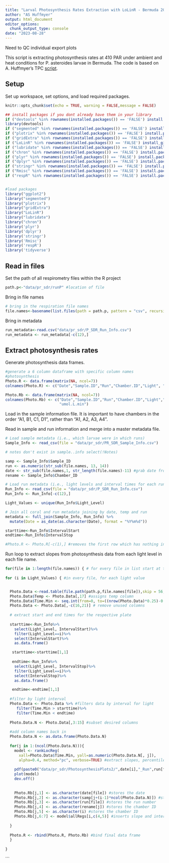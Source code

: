 ```yaml
---
title: "Larval Photosynthesis Rates Extraction with LoLinR - Bermuda 2023 ENCORE"
author: "AS Huffmyer"
output: html_document
editor_options:
  chunk_output_type: console
date: "2023-08-28"
---
```


Need to QC individual export plots 

This script is extracting photosynthesis rates at 410 PAR under ambient and heat conditions for P. asteroides larvae in Bermuda. The code is based on A. Huffmyer's TPC [script](https://github.com/AHuffmyer/larval_symbiont_TPC/blob/main/scripts/F1F2_sdr_extraction.Rmd).


## Setup  

Set up workspace, set options, and load required packages.
```r
knitr::opts_chunk$set(echo = TRUE, warning = FALSE,message = FALSE)
```

```r
## install packages if you dont already have them in your library
if ("devtools" %in% rownames(installed.packages()) == 'FALSE') install.packages('devtools') 
library(devtools)
if ("segmented" %in% rownames(installed.packages()) == 'FALSE') install.packages('segmented') 
if ("plotrix" %in% rownames(installed.packages()) == 'FALSE') install.packages('plotrix') 
if ("gridExtra" %in% rownames(installed.packages()) == 'FALSE') install.packages('gridExtra') 
if ("LoLinR" %in% rownames(installed.packages()) == 'FALSE') install_github('colin-olito/LoLinR') 
if ("lubridate" %in% rownames(installed.packages()) == 'FALSE') install.packages('lubridate') 
if ("chron" %in% rownames(installed.packages()) == 'FALSE') install.packages('chron') 
if ("plyr" %in% rownames(installed.packages()) == 'FALSE') install.packages('plyr') 
if ("dplyr" %in% rownames(installed.packages()) == 'FALSE') install.packages('dplyr') 
if ("stringr" %in% rownames(installed.packages()) == 'FALSE') install.packages('stringr') 
if ("Rmisc" %in% rownames(installed.packages()) == 'FALSE') install.packages('Rmisc') 
if ("respR" %in% rownames(installed.packages()) == 'FALSE') install.packages('respR') 


#load packages
library("ggplot2")
library("segmented")
library("plotrix")
library("gridExtra")
library("LoLinR")
library("lubridate")
library("chron")
library('plyr')
library('dplyr')
library('stringr')
library('Rmisc')
library('respR')
library('tidyverse')

```

## Read in files

Set the path of all respirometry files within the R project

```r
path.p<-"data/pr_sdr/runP" #location of file
```

Bring in file names
```r
# bring in the respiration file names
file.names<-basename(list.files(path = path.p, pattern = "csv", recursive = TRUE))
```

Bring in metadata
```r
run_metadata<-read.csv("data/pr_sdr/P_SDR_Run_Info.csv")
run_metadata <- run_metadata[-c(12),]
```

## Extract photosynthesis rates  

Generate photosynthesis data frames.
```r
#generate a 6 column dataframe with specific column names
#photosynthesis
Photo.R <- data.frame(matrix(NA, ncol=7))
colnames(Photo.R) <- c("Date","Sample.ID","Run","Chamber.ID","Light", "Intercept", "umol.L.min")

Photo.Rb <- data.frame(matrix(NA, ncol=7))
colnames(Photo.Rb) <- c("Date","Sample.ID","Run","Chamber.ID","Light","Intercept",
                        "umol.L.min")

```

Load in the sample information file. It is important to have chambers in the order "A1, B1, C1, D1", rather than "A1, A2, A3, A4".  

Read in sample and run information and merge into a master metadata file. 
```r
# Load sample metadata (i.e., which larvae were in which runs)
Sample_Info <- read_csv(file = "data/pr_sdr/PR_SDR_Sample_Info.csv")

# notes don't exist in sample..info select(!Notes)

samp <- Sample_Info$Sample_ID
run <- as.numeric(str_sub(file.names, 13, 14))
date <- str_sub(file.names,1, str_length(file.names)-11) #grab date from file name
rename <- Sample_Info$Chamber_ID

# Load run metadata (i.e., light levels and interval times for each run)
Run_Info <- read_csv(file = "data/pr_sdr/P_SDR_Run_Info.csv")
Run_Info <- Run_Info[-c(12),]

Light_Values <- unique(Run_Info$Light_Level)

# Join all coral and run metadata joining by date, temp and run
metadata <- full_join(Sample_Info, Run_Info) %>%
  mutate(Date = as_date(as.character(Date), format = "%Y%m%d"))

starttime<-Run_Info$IntervalStart
endtime<-Run_Info$IntervalStop

#Photo.R <- Photo.R[-c(1),] #removes the first row which has nothing in it

```

Run loop to extract slopes from photosynthesis data from each light level in each file name. 
```r

for(file in 1:length(file.names)) { # for every file in list start at the first and run this following function
  
for (i in Light_Values) { #in every file, for each light value 


  Photo.Data <-read.table(file.path(path.p,file.names[file]),skip = 56, header=T, sep=",", na.string="NA", fill = TRUE, as.is=TRUE, fileEncoding="latin1") #reads in the data files
  Photo.Data$Temp <- Photo.Data[,17] #assigns temp column
  Photo.Data$Time.Min <- seq.int(from=0, to=((nrow(Photo.Data)*0.25)-0.25), by = 0.25) #set time in min
  Photo.Data <- Photo.Data[,-c(16,21)] # remove unused colomns
  
  # extract start and end times for the respective plate 
  
  starttime<-Run_Info%>%
    select(Light_Level, IntervalStart)%>%
    filter(Light_Level==i)%>%
    select(IntervalStart)%>%
    as.data.frame()

   starttime<-starttime[1,1]
   
   endtime<-Run_Info%>%
    select(Light_Level, IntervalStop)%>%
    filter(Light_Level==i)%>%
    select(IntervalStop)%>%
    as.data.frame()

   endtime<-endtime[1,1]
   
  #filter by light interval 
  Photo.Data <- Photo.Data %>% #filters data by interval for light 
     filter(Time.Min > starttime)%>%
     filter(Time.Min < endtime) 
  
  Photo.Data.N <- Photo.Data[,3:15] #subset desired columns
  
  #add column names back in 
  Photo.Data.N <- as.data.frame(Photo.Data.N)
  
  for(j in 1:(ncol(Photo.Data.N))){
    model <- rankLocReg(
      xall=Photo.Data$Time.Min, yall=as.numeric(Photo.Data.N[, j]), 
      alpha=0.4, method="pc", verbose=TRUE) #extract slopes, percentile rank method with minimum window size of 0.4. This means that in order to fit a slope, it has to encompass at least 40% of available datapoints. 
    
    pdf(paste0("data/pr_sdr/PhotosynthesisPlots2/",date[i],"_Run",run[file], "_", rename[j],"_light", Light_Values[i],"_regression.pdf")) #generate output file names
    plot(model)
    dev.off()
    
    
    Photo.Rb[j,1] <- as.character(date[file]) #stores the date
    Photo.Rb[j,2] <- as.character(samp[j+(i-1)*ncol(Photo.Data.N)]) #stores the sample ID
    Photo.Rb[j,3] <- as.character(run[file]) #stores the run number
    Photo.Rb[j,4] <- as.character(rename[j]) #stores the chamber ID
    Photo.Rb[j,5] <- as.character(i) #stores the chamber ID
    Photo.Rb[j,6:7] <- model$allRegs[i,c(4,5)] #inserts slope and intercept in the dataframe
    
  }
  
  Photo.R <- rbind(Photo.R, Photo.Rb) #bind final data frame
  }
  
}
```
```

